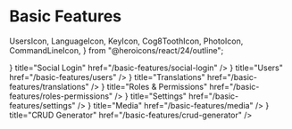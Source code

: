 # Basic Features

  UsersIcon,
  LanguageIcon,
  KeyIcon,
  Cog8ToothIcon,
  PhotoIcon,
  CommandLineIcon,
} from "@heroicons/react/24/outline";

<Cards>
  <Card icon={<UsersIcon />} title="Social Login" href="/basic-features/social-login" />
  <Card icon={<UsersIcon />} title="Users" href="/basic-features/users" />
  <Card
    icon={<LanguageIcon />}
    title="Translations"
    href="/basic-features/translations"
  />
  <Card
    icon={<KeyIcon />}
    title="Roles & Permissions"
    href="/basic-features/roles-permissions"
  />
  <Card
    icon={<Cog8ToothIcon />}
    title="Settings"
    href="/basic-features/settings"
  />
  <Card icon={<PhotoIcon />} title="Media" href="/basic-features/media" />
  <Card
    icon={<CommandLineIcon />}
    title="CRUD Generator"
    href="/basic-features/crud-generator"
  />
</Cards>
